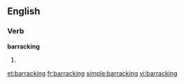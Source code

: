 ==English==
===Verb===
'''barracking'''
# {{present participle of|[[barrack]]}}

[[et:barracking]]
[[fr:barracking]]
[[simple:barracking]]
[[vi:barracking]]